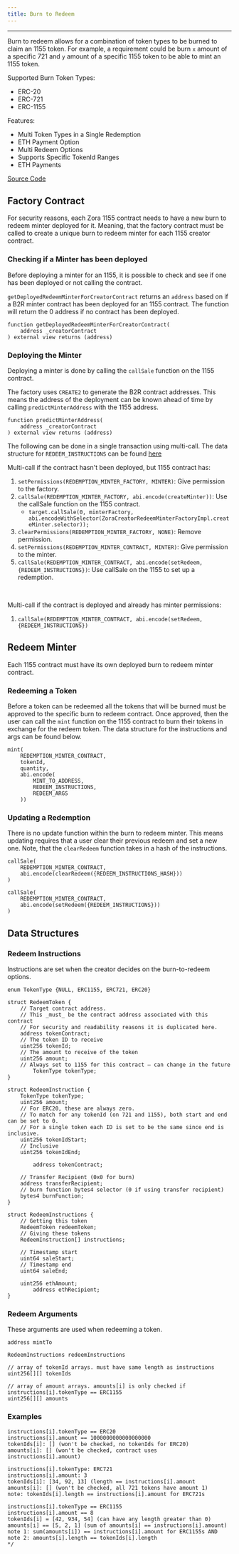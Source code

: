 ```yaml
---
title: Burn to Redeem
---
```

---

Burn to redeem allows for a combination of token types to be burned to claim an 1155 token.
For example, a requirement could be burn `x` amount of a specific 721 and `y` amount of a specific 1155 token to be able to mint an 1155 token.

Supported Burn Token Types:
- ERC-20 
- ERC-721
- ERC-1155

Features: 
- Multi Token Types in a Single Redemption
- ETH Payment Option
- Multi Redeem Options
- Supports Specific TokenId Ranges
- ETH Payments

[Source Code](https://github.com/ourzora/zora-1155-contracts/tree/james/redemption-minting/src/minters/redeem)

## Factory Contract
For security reasons, each Zora 1155 contract needs to have a new burn to redeem minter deployed for it.
Meaning, that the factory contract must be called to create a unique burn to redeem minter for each 1155 creator contract. 


### Checking if a Minter has been deployed
Before deploying a minter for an 1155, it is possible to check and see if one has been deployed or not calling the contract. 

`getDeployedRedeemMinterForCreatorContract` returns an `address` based on if a B2R minter contract has been deployed for an 1155 contract.
The function will return the 0 address if no contract has been deployed.
```
function getDeployedRedeemMinterForCreatorContract(
    address _creatorContract 
) external view returns (address) 
```

### Deploying the Minter
Deploying a minter is done by calling the `callSale` function on the 1155 contract.

The factory uses `CREATE2` to generate the B2R contract addresses. 
This means the address of the deployment can be known ahead of time by calling `predictMinterAddress` with the 1155 address.
```
function predictMinterAddress(
    address _creatorContract
) external view returns (address) 
```

The following can be done in a single transaction using multi-call.
The data structure for `REDEEM_INSTRUCTIONS` can be found [here](./B2R1155#data-structures)

Multi-call if the contract hasn't been deployed, but 1155 contract has:

1. `setPermissions(REDEMPTION_MINTER_FACTORY, MINTER)`: Give permission to the factory.
2. `callSale(REDEMPTION_MINTER_FACTORY, abi.encode(createMinter))`: Use the callSale function on the 1155 contract.
    - `target.callSale(0, minterFactory, abi.encodeWithSelector(ZoraCreatorRedeemMinterFactoryImpl.createMinter.selector));`
3. `clearPermissions(REDEMPTION_MINTER_FACTORY, NONE)`: Remove permission.
4. `setPermissions(REDEMPTION_MINTER_CONTRACT, MINTER)`: Give permission to the minter.
5. `callSale(REDEMPTION_MINTER_CONTRACT, abi.encode(setRedeem, {REDEEM_INSTRUCTIONS})`: Use callSale on the 1155 to set up a redemption.

<br/> 

Multi-call if the contract is deployed and already has minter permissions:
1. `callSale(REDEMPTION_MINTER_CONTRACT, abi.encode(setRedeem, {REDEEM_INSTRUCTIONS})`

## Redeem Minter

Each 1155 contract must have its own deployed burn to redeem minter contract. 

### Redeeming a Token
Before a token can be redeemed all the tokens that will be burned must be approved to the specific burn to redeem contract.
Once approved, then the user can call the `mint` function on the 1155 contract to burn their tokens in exchange for the redeem token. 
The data structure for the instructions and args can be found below.
```
mint(
    REDEMPTION_MINTER_CONTRACT, 
    tokenId, 
    quantity, 
    abi.encode(
        MINT_TO_ADDRESS, 
        REDEEM_INSTRUCTIONS, 
        REDEEM_ARGS
    ))
```

### Updating a Redemption
There is no update function within the burn to redeem minter. 
This means updating requires that a user clear their previous redeem and set a new one.
Note, that the `clearRedeem` function takes in a hash of the instructions. 
```
callSale(
    REDEMPTION_MINTER_CONTRACT, 
    abi.encode(clearRedeem({REDEEM_INSTRUCTIONS_HASH}))
)
```

```
callSale(
    REDEMPTION_MINTER_CONTRACT, 
    abi.encode(setRedeem({REDEEM_INSTRUCTIONS}))
)
```

## Data Structures

### Redeem Instructions
Instructions are set when the creator decides on the burn-to-redeem options.

```
enum TokenType {NULL, ERC1155, ERC721, ERC20}

struct RedeemToken {
    // Target contract address.
    // This _must_ be the contract address associated with this contract
    // For security and readability reasons it is duplicated here.
    address tokenContract;
    // The token ID to receive
    uint256 tokenId;
    // The amount to receive of the token
    uint256 amount;
    // Always set to 1155 for this contract – can change in the future
        TokenType tokenType;
}

struct RedeemInstruction {
    TokenType tokenType;
    uint256 amount;
    // For ERC20, these are always zero.
    // To match for any tokenId (on 721 and 1155), both start and end can be set to 0.
    // For a single token each ID is set to be the same since end is inclusive.
    uint256 tokenIdStart;
    // Inclusive
    uint256 tokenIdEnd;

        address tokenContract;

    // Transfer Recipient (0x0 for burn)
    address transferRecipient;
    // burn function bytes4 selector (0 if using transfer recipient)
    bytes4 burnFunction;
}

struct RedeemInstructions {
    // Getting this token
    RedeemToken redeemToken;
    // Giving these tokens
    RedeemInstruction[] instructions; 

    // Timestamp start
    uint64 saleStart;
    // Timestamp end
    uint64 saleEnd;

    uint256 ethAmount;
        address ethRecipient;
}
```

### Redeem Arguments
These arguments are used when redeeming a token.
```
address mintTo

RedeemInstructions redeemInstructions

// array of tokenId arrays. must have same length as instructions
uint256[][] tokenIds

// array of amount arrays. amounts[i] is only checked if instructions[i].tokenType == ERC1155
uint256[][] amounts
```


### Examples

```
instructions[i].tokenType == ERC20
instructions[i].amount == 1000000000000000000
tokenIds[i]: [] (won't be checked, no tokenIds for ERC20)
amounts[i]: [] (won't be checked, contract uses instructions[i].amount)

instructions[i].tokenType: ERC721
instructions[i].amount: 3
tokenIds[i]: [34, 92, 13] (length == instructions[i].amount
amounts[i]: [] (won't be checked, all 721 tokens have amount 1)
note: tokenIds[i].length == instructions[i].amount for ERC721s

instructions[i].tokenType == ERC1155
instructions[i].amount == 8
tokenIds[i] = [42, 934, 54] (can have any length greater than 0)
amounts[i] == [5, 2, 1] (sum of amounts[i] == instructions[i].amount) 
note 1: sum(amounts[i]) == instructions[i].amount for ERC1155s AND
note 2: amounts[i].length == tokenIds[i].length
*/
```